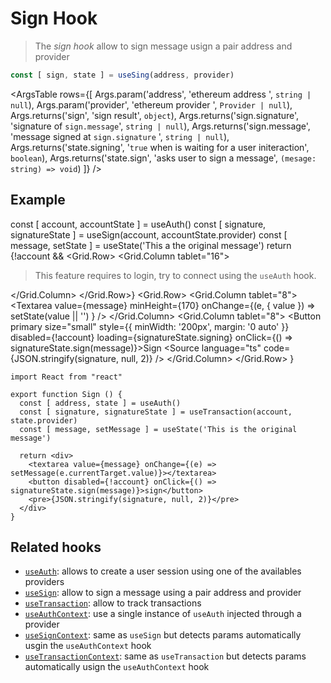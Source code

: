 
<Meta title="Hooks/useSign" />

# Sign Hook

> The *sign hook* allow to sign message usign a pair address and provider

```ts
const [ sign, state ] = useSing(address, provider)
```

<ArgsTable rows={[
  Args.param('address', 'ethereum address ', `string | null`),
  Args.param('provider', 'ethereum provider ', `Provider | null`),
  Args.returns('sign', 'sign result', `object`),
  Args.returns('sign.signature', 'signature of `sign.message`', `string | null`),
  Args.returns('sign.message', 'message signed at `sign.signature` ', `string | null`),
  Args.returns('state.signing', '`true` when is waiting for a user initeraction', `boolean`),
  Args.returns('state.sign', 'asks user to sign a message', `(mesage: string) => void`)
]} />

## Example

  const [ account, accountState ] = useAuth()
  const [ signature, signatureState ] = useSign(account, accountState.provider)
  const [ message, setState ] = useState('This a the original message')
  return <Container>
    <Grid>
      {!account && <Grid.Row>
        <Grid.Column tablet="16">
          <Blockquote>
            <Paragraph small secondary>This feature requires to login, try to connect using the <Link href="/?path=/story/hooks-useauth--page#connect-preview">`useAuth`</Link> hook.</Paragraph>
          </Blockquote>
        </Grid.Column>
      </Grid.Row>}
      <Grid.Row>
        <Grid.Column tablet="8">
          <Textarea value={message} minHeight={170} onChange={(e, { value }) => setState(value || '') } />
        </Grid.Column>
        <Grid.Column tablet="8">
          <Button primary size="small" style={{ minWidth: '200px', margin: '0 auto' }} disabled={!account} loading={signatureState.signing} onClick={() => signatureState.sign(message)}>Sign</Button>
          <Source language="ts" code={JSON.stringify(signature, null, 2)} />
        </Grid.Column>
      </Grid.Row>
    </Grid>
  </Container>
}

<Sign />

```tsx dark=true
import React from "react"

export function Sign () {
  const [ address, state ] = useAuth()
  const [ signature, signatureState ] = useTransaction(account, state.provider)
  const [ message, setMessage ] = useState('This is the original message')

  return <div>
    <textarea value={message} onChange={(e) => setMessage(e.currentTarget.value)}></textarea>
    <button disabled={!account} onClick={() => signatureState.sign(message)}>sign</button>
    <pre>{JSON.stringify(signature, null, 2)}</pre>
  </div>
}
```

## Related hooks

- [`useAuth`](/?path=/story/hooks-useauth--page): allows to create a user session using one of the availables providers
- [`useSign`](/?path=/story/hooks-usesign--page): allow to sign a message using a pair address and provider
- [`useTransaction`](/?path=/story/hooks-useatransaction--page): allow to track transactions
- [`useAuthContext`](/?path=/story/context-auth-useauthcontext--page): use a single instance of `useAuth` injected through a provider
- [`useSignContext`](/?path=/story/context-auth-usesigncontext--page): same as `useSign` but detects params automatically usgin the `useAuthContext` hook
- [`useTransactionContext`](/?path=/story/context-auth-usetransactioncontext--page): same as `useTransaction` but detects params automatically usign the `useAuthContext` hook
